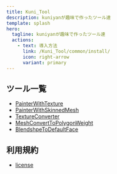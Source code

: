 ```yaml
---
title: Kuni_Tool
description: kuniyanが趣味で作ったツール達
template: splash
hero:
  tagline: kuniyanが趣味で作ったツール達
  actions:
    - text: 導入方法
      link: /Kuni_Tool/common/install/
      icon: right-arrow
      variant: primary
---
```


## ツール一覧

- [PainterWithTexture](/Kuni_Tool/tools/painterwithtexture/)
- [PainterWithSkinnedMesh](/Kuni_Tool/tools/painterwithskinnedmesh/)
- [TextureConverter](/Kuni_Tool/tools/textureconverter/)
- [MeshConvertToPolygonWeight](/Kuni_Tool/tools/meshconverttopolygonweight/)
- [BlendshpeToDefaultFace](/Kuni_Tool/tools/blendshapetodefaultface/)

## 利用規約

- [license](/Kuni_Tool/license/license/)
